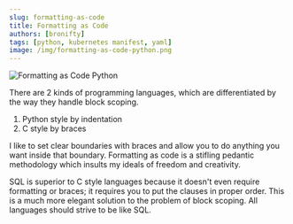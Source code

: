 ```yaml
---
slug: formatting-as-code
title: Formatting as Code
authors: [bronifty]
tags: [python, kubernetes manifest, yaml]
image: /img/formatting-as-code-python.png
---
```


![Formatting as Code Python](/img/formatting-as-code-python.png)

There are 2 kinds of programming languages, which are differentiated by the way they handle block scoping.

1. Python style by indentation
2. C style by braces

I like to set clear boundaries with braces and allow you to do anything you want inside that boundary. Formatting as code is a stifling pedantic methodology which insults my ideals of freedom and creativity.

SQL is superior to C style languages because it doesn't even require formatting or braces; it requires you to put the clauses in proper order. This is a much more elegant solution to the problem of block scoping. All languages should strive to be like SQL.

